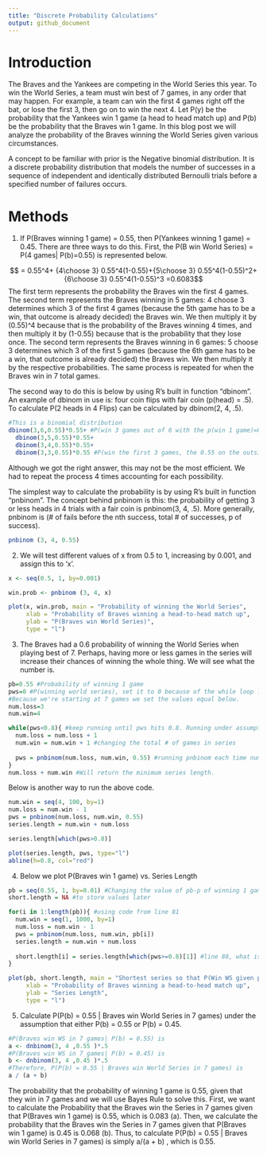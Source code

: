 ```yaml
---
title: "Discrete Probability Calculations"
output: github_document
---
```


# Introduction
The Braves and the Yankees are competing in the World Series this year. To win the World Series, a team must win best of 7 games, in any order that may happen. For example, a team can win the first 4 games right off the bat, or lose the first 3, then go on to win the next 4. Let P(y) be the probability that the Yankees win 1 game (a head to head match up) and P(b) be the probability that the Braves win 1 game. In this blog post we will analyze the probability of the Braves winning the World Series given various circumstances. 

A concept to be familiar with prior is the Negative binomial distribution. It is a discrete probability distribution that models the number of successes in a sequence of independent and identically distributed Bernoulli trials before a specified number of failures occurs.

# Methods
1. If P(Braves winning 1 game) = 0.55, then P(Yankees winning 1 game) = 0.45. There are three ways to do this. First, the P(B win World Series) = P(4 games| P(b)=0.55) is represented below. 

$$ = 0.55^4+ {4\choose 3} 0.55^4(1-0.55)+{5\choose 3} 0.55^4(1-0.55)^2+{6\choose 3} 0.55^4(1-0.55)^3 =0.6083$$
The first term represents the probability the Braves win the first 4 games. The second term represents the Braves winning in 5 games: 4 choose 3 determines which 3 of the first 4 games (because the 5th game has to be a win, that outcome is already decided) the Braves win. We then multiply it by (0.55)^4 because that is the probability of the Braves winning 4 times, and then multiply it by (1-0.55) because that is the probability that they lose once. The second term represents the Braves winning in 6 games: 5 choose 3 determines which 3 of the first 5 games (because the 6th game has to be a win, that outcome is already decided) the Braves win. We then multiply it by the respective probabilities. The same process is repeated for when the Braves win in 7 total games. 


The second way to do this is below by using R's built in function "dbinom". 
An example of dbinom in use is: four coin flips with fair coin (p(head) = .5). To calculate P(2 heads in 4 Flips) can be calculated by dbinom(2, 4, .5). 
```r
#This is a binomial distribution
dbinom(3,6,0.55)*0.55+ #P(win 3 games out of 6 with the p(win 1 game)=0.55) and the 0.55 on the outside is the P of winning the 7th game)
  dbinom(3,5,0.55)*0.55+ 
  dbinom(3,4,0.55)*0.55+ 
  dbinom(3,3,0.55)*0.55 #P(win the first 3 games, the 0.55 on the outside is the P of winning the 4th game)
```
Although we got the right answer, this may not be the most efficient. We had to repeat the process 4 times accounting for each possibility.

The simplest way to calculate the probability is by using R's built in function "pnbinom". The concept behind pnbinom is this: the probability of getting 3 or less heads in 4 trials with a fair coin is pnbinom(3, 4, .5). More generally, pnbinom is (# of fails before the nth success, total # of successes, p of success).
```r
pnbinom (3, 4, 0.55)
```


2. We will test different values of x from 0.5 to 1, increasing by 0.001, and assign this to 'x'.  
```r
x <- seq(0.5, 1, by=0.001) 

win.prob <- pnbinom (3, 4, x)
```

```r
plot(x, win.prob, main = "Probability of winning the World Series",
     xlab = "Probability of Braves winning a head-to-head match up",
     ylab = "P(Braves win World Series)",
     type = "l")
```

3. The Braves had a 0.6 probability of winning the World Series when playing best of 7. Perhaps, having more or less games in the series will increase their chances of winning the whole thing. We will see what the number is. 
```r
pb=0.55 #Probability of winning 1 game
pws=0 #P(winning world series), set it to 0 because of the while loop later.
#Because we're starting at 7 games we set the values equal below. 
num.loss=3 
num.win=4

while(pws<0.8){ #keep running until pws hits 0.8. Running under assumption that we won't have an even # of games.
  num.loss = num.loss + 1 
  num.win = num.win + 1 #changing the total # of games in series
  
  pws = pnbinom(num.loss, num.win, 0.55) #running pnbinom each time num.loss/num.win change
}
num.loss + num.win #Will return the minimum series length.
```

Below is another way to run the above code.
```r
num.win = seq(4, 100, by=1)
num.loss = num.win - 1
pws = pnbinom(num.loss, num.win, 0.55)
series.length = num.win + num.loss

series.length[which(pws>0.8)]

plot(series.length, pws, type="l")
abline(h=0.8, col="red")
```


4. Below we plot P(Braves win 1 game) vs. Series Length 
```r
pb = seq(0.55, 1, by=0.01) #Changing the value of pb-p of winning 1 game
short.length = NA #to store values later

for(i in 1:length(pb)){ #using code from line 81
  num.win = seq(1, 1000, by=1)
  num.loss = num.win - 1
  pws = pnbinom(num.loss, num.win, pb[i])
  series.length = num.win + num.loss
  
  short.length[i] = series.length[which(pws>=0.8)[1]] #line 88, what is the shortest length s.t. the p(winning WS)>=0.8, using different pb values.
}

plot(pb, short.length, main = "Shortest series so that P(Win WS given p >=0.8)",
     xlab = "Probability of Braves winning a head-to-head match up",
     ylab = "Series Length",
     type = "l")
```

5. Calculate P(P(b) = 0.55 | Braves win World Series in 7 games) under the assumption that either P(b) = 0.55 or P(b) = 0.45.
```r
#P(Braves win WS in 7 games| P(b) = 0.55) is
a <- dnbinom(3, 4 ,0.55 )*.5
#P(Braves win WS in 7 games| P(b) = 0.45) is
b <- dnbinom(3, 4 ,0.45 )*.5
#Therefore, P(P(b) = 0.55 | Braves win World Series in 7 games) is
a / (a + b) 
```
The probability that the probability of winning 1 game is 0.55, given that they win in 7 games and we will use Bayes Rule to solve this.
First, we want to calculate the Probability that the Braves win the Series in 7 games given that P(Braves win 1 game) is 0.55, which is 0.083 (a). Then, we calculate the probability that the Braves win the Series in 7 games given that P(Braves win 1 game) is 0.45 is 0.068 (b). Thus, to calculate P(P(b) = 0.55 | Braves win World Series in 7 games) is simply a/(a + b) , which is 0.55. 


